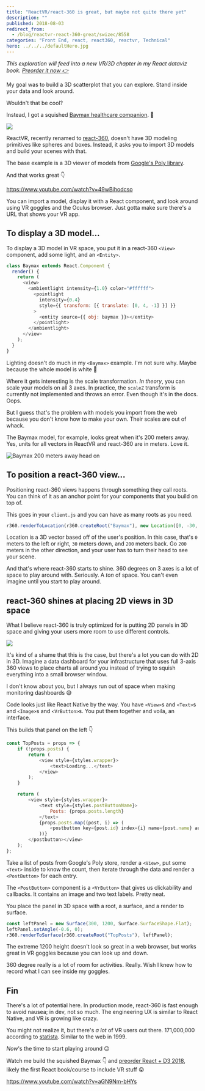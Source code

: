 ```yaml
---
title: "ReactVR/react-360 is great, but maybe not quite there yet"
description: ""
published: 2018-08-03
redirect_from:
  - /blog/reactvr-react-360-great/swizec/8558
categories: "Front End, react, react360, reactvr, Technical"
hero: ../../../defaultHero.jpg
---
```


_This exploration will feed into a new VR/3D chapter in my React dataviz book. [Preorder it now 👉](https://gumroad.com/l/pMtnZ)_

My goal was to build a 3D scatterplot that you can explore. Stand inside your data and look around.

Wouldn't that be cool?

Instead, I got a squished [Baymax healthcare companion](http://disney.wikia.com/wiki/Baymax). 🤔

![](https://swizec.com/wp-content/uploads/2018/08/CleanShot_2018-08-03_at_09.01.09-1.png)

ReactVR, recently renamed to [react-360](https://github.com/facebook/react-360), doesn't have 3D modeling primitives like spheres and boxes. Instead, it asks you to import 3D models and build your scenes with that.

The base example is a 3D viewer of models from [Google's Poly library](https://poly.google.com/).

And that works great 👇

https://www.youtube.com/watch?v=49wBihodcso

You can import a model, display it with a React component, and look around using VR goggles and the Oculus browser. Just gotta make sure there's a URL that shows your VR app.

## To display a 3D model…

To display a 3D model in VR space, you put it in a react-360 `<View>` component, add some light, and an `<Entity>`.

```javascript
class Baymax extends React.Component {
  render() {
    return (
      <view>
        <ambientlight intensity={1.0} color="#ffffff">
          <pointlight
            intensity={0.4}
            style={{ transform: [{ translate: [0, 4, -1] }] }}
          >
            <entity source={{ obj: baymax }}></entity>
          </pointlight>
        </ambientlight>
      </view>
    );
  }
}
```

Lighting doesn't do much in my `<Baymax>` example. I'm not sure why. Maybe because the whole model is white 🤔

Where it gets interesting is the scale transformation. _In theory_, you can scale your models on all 3 axes. In practice, the `scaleZ` transform is currently not implemented and throws an error. Even though it's in the docs. Oops.

But I guess that's the problem with models you import from the web because you don't know how to make your own. Their scales are out of whack.

The Baymax model, for example, looks great when it's 200 meters away. Yes, units for all vectors in ReactVR and react-360 are in meters. Love it.

![Baymax 200 meters away head on](https://swizec.com/wp-content/uploads/2018/08/nonsquished.png)

## To position a react-360 view…

Positioning react-360 views happens through something they call roots. You can think of it as an anchor point for your components that you build on top of.

This goes in your `client.js` and you can have as many roots as you need.

```javascript
r360.renderToLocation(r360.createRoot("Baymax"), new Location([0, -30, -200]));
```

Location is a 3D vector based off of the user's position. In this case, that's `0` meters to the left or right, `30` meters down, and `200` meters back. Go `200` meters in the other direction, and your user has to turn their head to see your scene.

And that's where react-360 starts to shine. 360 degrees on 3 axes is a lot of space to play around with. Seriously. A _ton_ of space. You can't even imagine until you start to play around.

## react-360 shines at placing 2D views in 3D space

What I believe react-360 is truly optimized for is putting 2D panels in 3D space and giving your users more room to use different controls.

![](https://swizec.com/wp-content/uploads/2018/08/CleanShot_2018-08-03_at_09.23.27-1.png)

It's kind of a shame that this is the case, but there's a lot you can do with 2D in 3D. Imagine a data dashboard for your infrastructure that uses full 3-axis 360 views to place charts all around you instead of trying to squish everything into a small browser window.

I don't know about you, but I always run out of space when making monitoring dashboards 😅

Code looks just like React Native by the way. You have `<View>`s and `<Text>`s and `<Image>`s and `<VrButton>`s. You put them together and voila, an interface.

This builds that panel on the left 👇

```javascript
const TopPosts = props => {
    if (!props.posts) {
        return (
            <view style={styles.wrapper}>
                <text>Loading...</text>
            </view>
        );
    }

    return (
        <view style={styles.wrapper}>
            <text style={styles.postButtonName}>
                Posts: {props.posts.length}
            </text>
            {props.posts.map((post, i) => (
                <postbutton key={post.id} index={i} name={post.name} author={post.author} preview={post.preview}>
            ))}
        </postbutton></view>
    );
};
```

Take a list of posts from Google's Poly store, render a `<View>`, put some `<Text>` inside to know the count, then iterate through the data and render a `<PostButton>` for each entry.

The `<PostButton>` component is a `<VrButton>` that gives us clickability and callbacks. It contains an image and two text labels. Pretty neat.

You place the panel in 3D space with a root, a surface, and a render to surface.

```javascript
const leftPanel = new Surface(300, 1200, Surface.SurfaceShape.Flat);
leftPanel.setAngle(-0.6, 0);
r360.renderToSurface(r360.createRoot("TopPosts"), leftPanel);
```

The extreme 1200 height doesn't look so great in a web browser, but works great in VR goggles because you can look up and down.

360 degree really is a lot of room for activities. Really. Wish I knew how to record what I can see inside my goggles.

## Fin

There's a lot of potential here. In production mode, react-360 is fast enough to avoid nausea; in dev, not so much. The engineering UX is similar to React Native, and VR is growing like crazy.

You might not realize it, but there's _a lot_ of VR users out there. 171,000,000 according to [statista](https://www.statista.com/statistics/426469/active-virtual-reality-users-worldwide/). Similar to the web in 1999.

_Now_'s the time to start playing around 😉

Watch me build the squished Baymax 👇 and [preorder React + D3 2018](#), likely the first React book/course to include VR stuff 😛

https://www.youtube.com/watch?v=aGN9Nm-bHYs
